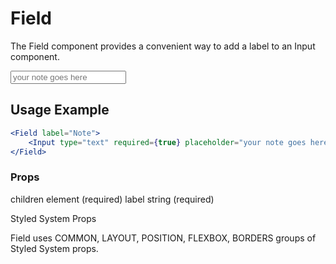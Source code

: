 # Field

The Field component provides a convenient way to add a label to an Input component.


<Field label="Note"><Input type="text" required={true} placeholder="your note goes here" /></Field>

## Usage Example

```jsx
<Field label="Note">
    <Input type="text" required={true} placeholder="your note goes here" />
</Field>
```
### Props

children
element
(required)
label
string
(required)

Styled System Props

Field uses COMMON, LAYOUT, POSITION, FLEXBOX, BORDERS groups of Styled System props.